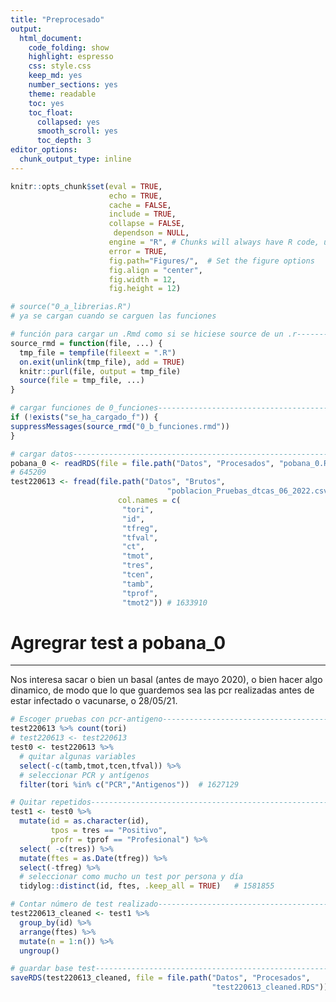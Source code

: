 ```yaml
---
title: "Preprocesado"
output: 
  html_document:
    code_folding: show
    highlight: espresso
    css: style.css
    keep_md: yes
    number_sections: yes
    theme: readable
    toc: yes  
    toc_float:
      collapsed: yes
      smooth_scroll: yes
      toc_depth: 3     
editor_options: 
  chunk_output_type: inline
---
```



```r
knitr::opts_chunk$set(eval = TRUE, 
                      echo = TRUE, 
                      cache = FALSE,
                      include = TRUE,
                      collapse = FALSE,
                       dependson = NULL,
                      engine = "R", # Chunks will always have R code, unless noted
                      error = TRUE,
                      fig.path="Figures/",  # Set the figure options
                      fig.align = "center", 
                      fig.width = 12,
                      fig.height = 12)
```

```r
# source("0_a_librerias.R")
# ya se cargan cuando se carguen las funciones
```

```r
# función para cargar un .Rmd como si se hiciese source de un .r---------------
source_rmd = function(file, ...) {
  tmp_file = tempfile(fileext = ".R")
  on.exit(unlink(tmp_file), add = TRUE)
  knitr::purl(file, output = tmp_file)
  source(file = tmp_file, ...)
}
```

```r
# cargar funciones de 0_funciones----------------------------------------------
if (!exists("se_ha_cargado_f")) {
suppressMessages(source_rmd("0_b_funciones.rmd"))
}
```

```r
# cargar datos----------------------------------------------------------------
pobana_0 <- readRDS(file = file.path("Datos", "Procesados", "pobana_0.RDS"))
# 645209 
test220613 <- fread(file.path("Datos", "Brutos",
                                   "poblacion_Pruebas_dtcas_06_2022.csv"),
                        col.names = c(
                         "tori",
                         "id",
                         "tfreg",
                         "tfval",
                         "ct",
                         "tmot",
                         "tres",
                         "tcen",
                         "tamb",
                         "tprof",
                         "tmot2")) # 1633910
```

# Agregrar test a pobana_0

***

Nos interesa sacar o bien un basal (antes de mayo 2020), o bien hacer algo dinamico, de modo que lo que guardemos sea las pcr realizadas antes de estar infectado o vacunarse, o 28/05/21.

```r
# Escoger pruebas con pcr-antigeno---------------------------------------------
test220613 %>% count(tori)
# test220613 <- test220613 
test0 <- test220613 %>%
  # quitar algunas variables
  select(-c(tamb,tmot,tcen,tfval)) %>% 
  # seleccionar PCR y antígenos
  filter(tori %in% c("PCR","Antigenos"))  # 1627129
```


```r
# Quitar repetidos-------------------------------------------------------------
test1 <- test0 %>% 
  mutate(id = as.character(id), 
         tpos = tres == "Positivo", 
         profr = tprof == "Profesional") %>%
  select( -c(tres)) %>% 
  mutate(ftes = as.Date(tfreg)) %>% 
  select(-tfreg) %>% 
  # seleccionar como mucho un test por persona y día
  tidylog::distinct(id, ftes, .keep_all = TRUE)   # 1581855
```

```r
# Contar número de test realizado----------------------------------------------
test220613_cleaned <- test1 %>% 
  group_by(id) %>%
  arrange(ftes) %>%
  mutate(n = 1:n()) %>% 
  ungroup()
```


```r
# guardar base test------------------------------------------------------------
saveRDS(test220613_cleaned, file = file.path("Datos", "Procesados", 
                                             "test220613_cleaned.RDS"))
```

